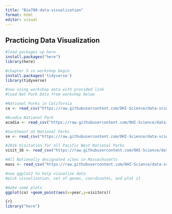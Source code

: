 ```yaml
---
title: "Bio708-data-visualization"
format: html
editor: visual
---
```


## Practicing Data Visualization

```r
#load packages up here
install.packages("here")
library(here)

#chapter 5 in workshop begin
install.packages('tidyverse')
library(tidyverse)

#now using workshop data with provided link
#load Nat Park Data from workshop below

#National Parks in California
ca <- read_csv("https://raw.githubusercontent.com/OHI-Science/data-science-training/master/data/ca.csv") 

#Acadia National Park
acadia <- read_csv("https://raw.githubusercontent.com/OHI-Science/data-science-training/master/data/acadia.csv")

#Southeast US National Parks
se <- read_csv("https://raw.githubusercontent.com/OHI-Science/data-science-training/master/data/se.csv")

#2016 Visitation for all Pacific West National Parks
visit_16 <- read_csv("https://raw.githubusercontent.com/OHI-Science/data-science-training/master/data/visit_16.csv")

#All Nationally designated sites in Massachusetts
mass <- read_csv("https://raw.githubusercontent.com/OHI-Science/data-science-training/master/data/mass.csv")

#now ggplot2 to help visualize data
#pick visualization, set of geoms, coordinates, and plot it

#make some plots
ggplot(ca) +geom_point(aes(x=year,y=visitors))

```

``` r
{r}
library("here")



```
